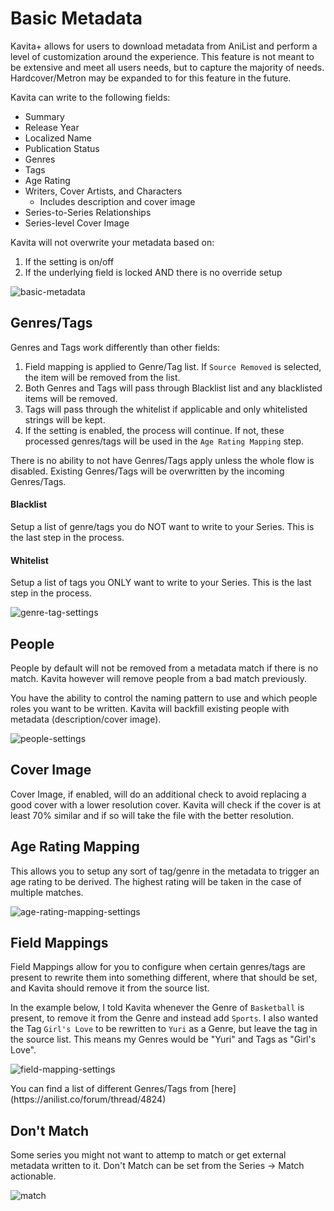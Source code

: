 
# Basic Metadata

Kavita+ allows for users to download metadata from AniList and perform a level of customization around the experience. This feature is not meant to be extensive and meet all users needs, but 
to capture the majority of needs. Hardcover/Metron may be expanded to for this feature in the future. 

Kavita can write to the following fields:
- Summary
- Release Year
- Localized Name
- Publication Status
- Genres
- Tags
- Age Rating
- Writers, Cover Artists, and Characters
  - Includes description and cover image
- Series-to-Series Relationships
- Series-level Cover Image

Kavita will not overwrite your metadata based on:
1. If the setting is on/off
2. If the underlying field is locked AND there is no override setup


![basic-metadata](../../public/kavita+/metadata/basic-metadata.png "basic-metadata")


## Genres/Tags
Genres and Tags work differently than other fields:

1. Field mapping is applied to Genre/Tag list. If `Source Removed` is selected, the item will be removed from the list.
2. Both Genres and Tags will pass through Blacklist list and any blacklisted items will be removed.
3. Tags will pass through the whitelist if applicable and only whitelisted strings will be kept.
4. If the setting is enabled, the process will continue. If not, these processed genres/tags will be used in the `Age Rating Mapping` step.

There is no ability to not have Genres/Tags apply unless the whole flow is disabled. Existing Genres/Tags will be overwritten by the incoming Genres/Tags. 


#### Blacklist
Setup a list of genre/tags you do NOT want to write to your Series. This is the last step in the process.

#### Whitelist
Setup a list of tags you ONLY want to write to your Series. This is the last step in the process.

![genre-tag-settings](../../public/kavita+/metadata/genre-tag-settings.png "genre-tag-settings")



## People
People by default will not be removed from a metadata match if there is no match. Kavita however will remove people from a bad match previously.

You have the ability to control the naming pattern to use and which people roles you want to be written. Kavita will backfill existing people with metadata (description/cover image). 

![people-settings](../../public/kavita+/metadata/people-settings.png "people-settings")

## Cover Image
Cover Image, if enabled, will do an additional check to avoid replacing a good cover with a lower resolution cover. Kavita will check if the cover is at least 70% similar and if so will take the file with the better resolution.

## Age Rating Mapping
This allows you to setup any sort of tag/genre in the metadata to trigger an age rating to be derived. The highest rating will be taken in the case of multiple matches.

![age-rating-mapping-settings](../../public/kavita+/metadata/age-rating-mapping-settings.png "age-rating-mapping-settings")

## Field Mappings
Field Mappings allow for you to configure when certain genres/tags are present to rewrite them into something different, where that should be set, and Kavita should remove it from the source list.

In the example below, I told Kavita whenever the Genre of `Basketball` is present, to remove it from the Genre and instead add `Sports`. 
I also wanted the Tag `Girl's Love` to be rewritten to `Yuri` as a Genre, but leave the tag in the source list. This means my Genres would be "Yuri" and Tags as "Girl's Love".

![field-mapping-settings](../../public/kavita+/metadata/field-mapping-settings.png "field-mapping-settings")

<Callout type="info">
	You can find a list of different Genres/Tags from [here](https://anilist.co/forum/thread/4824)
</Callout>

## Don't Match
Some series you might not want to attemp to match or get external metadata written to it. Don't Match can be set from the Series -> Match actionable. 

![match](../../public/kavita+/metadata/match.png "match")